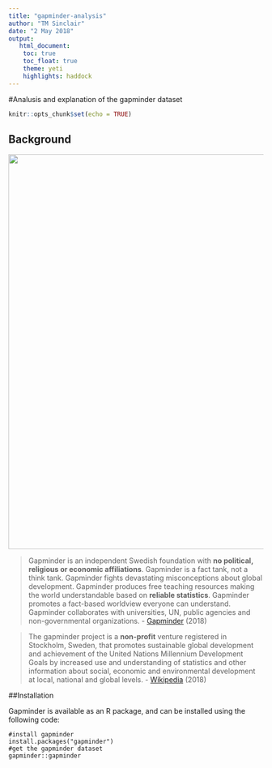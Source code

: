 ```yaml
---
title: "gapminder-analysis"
author: "TM Sinclair"
date: "2 May 2018"
output:
   html_document:
    toc: true
    toc_float: true
    theme: yeti
    highlights: haddock
---
```


#Analusis and explanation of the gapminder dataset

```r
knitr::opts_chunk$set(echo = TRUE)
```

## Background
<img src="https://www.gapminder.org/wp-content/themes/gapminder/images/logo.png" width="780px" />

>Gapminder is an independent Swedish foundation with **no political, religious or economic affiliations**. Gapminder is a fact tank, not a think tank. Gapminder fights devastating misconceptions about global development. Gapminder produces free teaching resources making the world understandable based on **reliable statistics**. Gapminder promotes a fact-based worldview everyone can understand.  Gapminder collaborates with universities, UN, public agencies and non-governmental organizations. - [Gapminder](https://www.gapminder.org/about-gapminder/) (2018)

>The gapminder project is a **non-profit** venture registered in Stockholm, Sweden, that promotes sustainable global development and achievement of the United Nations Millennium Development Goals by increased use and understanding of statistics and other information about social, economic and environmental development at local, national and global levels. - [Wikipedia](https://en.wikipedia.org/wiki/Gapminder_Foundation) (2018)

##Installation

Gapminder is available as an R package, and can be installed using the following code:

```gapminder-no-eval
#install gapminder
install.packages("gapminder")
#get the gapminder dataset
gapminder::gapminder
```


